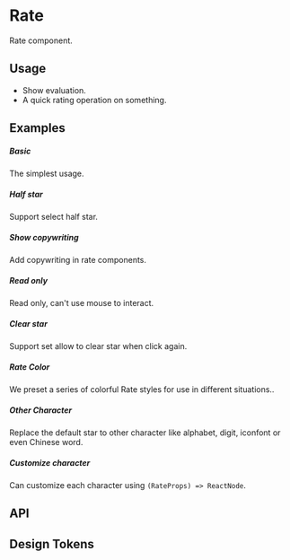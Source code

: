 
<Meta of={KitRateStories} />

# Rate

Rate component.

## Usage

- Show evaluation.
- A quick rating operation on something.

## Examples

##### Basic

The simplest usage.

<CustomCanvas content={Examples.Basic} source={Sources.Basic} id="rate-basic" />

##### Half star

Support select half star.

<CustomCanvas content={Examples.Half} source={Sources.Half} id="rate-half" />

##### Show copywriting

Add copywriting in rate components.

<CustomCanvas content={Examples.Copywriting} source={Sources.Copywriting} id="rate-copywriting" />

##### Read only

Read only, can't use mouse to interact.

<CustomCanvas content={Examples.Readonly} source={Sources.Readonly} id="rate-read-only" />

##### Clear star

Support set allow to clear star when click again.

<CustomCanvas content={Examples.Allowclear} source={Sources.Allowclear} id="rate-allow-clear" />

##### Rate Color

We preset a series of colorful Rate styles for use in different situations..

<CustomCanvas content={Examples.Color} source={Sources.Color} id="rate-color" />

##### Other Character

Replace the default star to other character like alphabet, digit, iconfont or even Chinese word.

<CustomCanvas content={Examples.Otherchar} source={Sources.Otherchar} id="rate-other-character" />

##### Customize character

Can customize each character using `(RateProps) => ReactNode`.

<CustomCanvas content={Examples.Customizechar} source={Sources.Customizechar} id="rate-custom-character" />

## API

<Canvas of={KitRateStories.Api} />

<Controls of={KitRateStories.Api} />


## Design Tokens

<DesignTokens path="components.Rate" tokens={fields?.components?.Rate} />